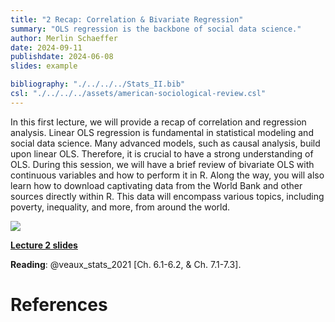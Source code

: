 ```yaml
---
title: "2 Recap: Correlation & Bivariate Regression"
summary: "OLS regression is the backbone of social data science."
author: Merlin Schaeffer
date: 2024-09-11
publishdate: 2024-06-08
slides: example

bibliography: "./../../../Stats_II.bib"
csl: "./../../../assets/american-sociological-review.csl"
---
```


In this first lecture, we will provide a recap of correlation and regression analysis. Linear OLS regression is fundamental in statistical modeling and social data science. Many advanced models, such as causal analysis, build upon linear OLS. Therefore, it is crucial to have a strong understanding of OLS. During this session, we will have a brief review of bivariate OLS with continuous variables and how to perform it in R. Along the way, you will also learn how to download captivating data from the World Bank and other sources directly within R. This data will encompass various topics, including poverty, inequality, and more, from around the world.

![](/Lectures/2-Correlation-n-Regression/2-Corr-n-Reg_files/figure-html/min_resid-1.png)

[**Lecture 2 slides**](/Lectures/2-Correlation-n-Regression/2-Corr-n-Reg.html)

**Reading**: @veaux_stats_2021[Ch. 6.1-6.2, & Ch. 7.1-7.3].

# References
